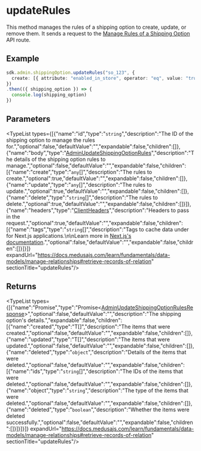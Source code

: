 
# updateRules

This method manages the rules of a shipping option to create, update, or remove them. It sends a request to the
[Manage Rules of a Shipping Option](https://docs.medusajs.com/api/admin#shipping-options\_postshippingoptionsidrulesbatch)
API route.

## Example

```ts
sdk.admin.shippingOption.updateRules("so_123", {
  create: [{ attribute: "enabled_in_store", operator: "eq", value: "true" }],
})
.then(({ shipping_option }) => {
  console.log(shipping_option)
})
```

## Parameters

<TypeList types={[{"name":"id","type":"`string`","description":"The ID of the shipping option to manage the rules for.","optional":false,"defaultValue":"","expandable":false,"children":[]},{"name":"body","type":"[AdminUpdateShippingOptionRules](../../../../../types/HttpTypes/interfaces/types.HttpTypes.AdminUpdateShippingOptionRules/page.mdx)","description":"The details of the shipping option rules to manage.","optional":false,"defaultValue":"","expandable":false,"children":[{"name":"create","type":"`any`[]","description":"The rules to create.","optional":true,"defaultValue":"","expandable":false,"children":[]},{"name":"update","type":"`any`[]","description":"The rules to update.","optional":true,"defaultValue":"","expandable":false,"children":[]},{"name":"delete","type":"`string`[]","description":"The rules to delete.","optional":true,"defaultValue":"","expandable":false,"children":[]}]},{"name":"headers","type":"[ClientHeaders](../../../types/js_sdk.admin.ClientHeaders/page.mdx)","description":"Headers to pass in the request.","optional":true,"defaultValue":"","expandable":false,"children":[{"name":"tags","type":"`string`[]","description":"Tags to cache data under for Next.js applications.\n\nLearn more in [Next.js's documentation](https://nextjs.org/docs/app/building-your-application/caching#fetch-optionsnexttags-and-revalidatetag).","optional":false,"defaultValue":"","expandable":false,"children":[]}]}]} expandUrl="https://docs.medusajs.com/learn/fundamentals/data-models/manage-relationships#retrieve-records-of-relation" sectionTitle="updateRules"/>

## Returns

<TypeList types={[{"name":"Promise","type":"Promise&#60;[AdminUpdateShippingOptionRulesResponse](../../../../../types/HttpTypes/types/types.HttpTypes.AdminUpdateShippingOptionRulesResponse/page.mdx)&#62;","optional":false,"defaultValue":"","description":"The shipping option's details.","expandable":false,"children":[{"name":"created","type":"T[]","description":"The items that were created.","optional":false,"defaultValue":"","expandable":false,"children":[]},{"name":"updated","type":"T[]","description":"The items that were updated.","optional":false,"defaultValue":"","expandable":false,"children":[]},{"name":"deleted","type":"`object`","description":"Details of the items that were deleted.","optional":false,"defaultValue":"","expandable":false,"children":[{"name":"ids","type":"`string`[]","description":"The IDs of the items that were deleted.","optional":false,"defaultValue":"","expandable":false,"children":[]},{"name":"object","type":"`string`","description":"The type of the items that were deleted.","optional":false,"defaultValue":"","expandable":false,"children":[]},{"name":"deleted","type":"`boolean`","description":"Whether the items were deleted successfully.","optional":false,"defaultValue":"","expandable":false,"children":[]}]}]}]} expandUrl="https://docs.medusajs.com/learn/fundamentals/data-models/manage-relationships#retrieve-records-of-relation" sectionTitle="updateRules"/>
